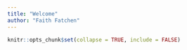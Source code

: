 ```yaml
---
title: "Welcome"
author: "Faith Fatchen"
---
```


```r
knitr::opts_chunk$set(collapse = TRUE, include = FALSE)
```

